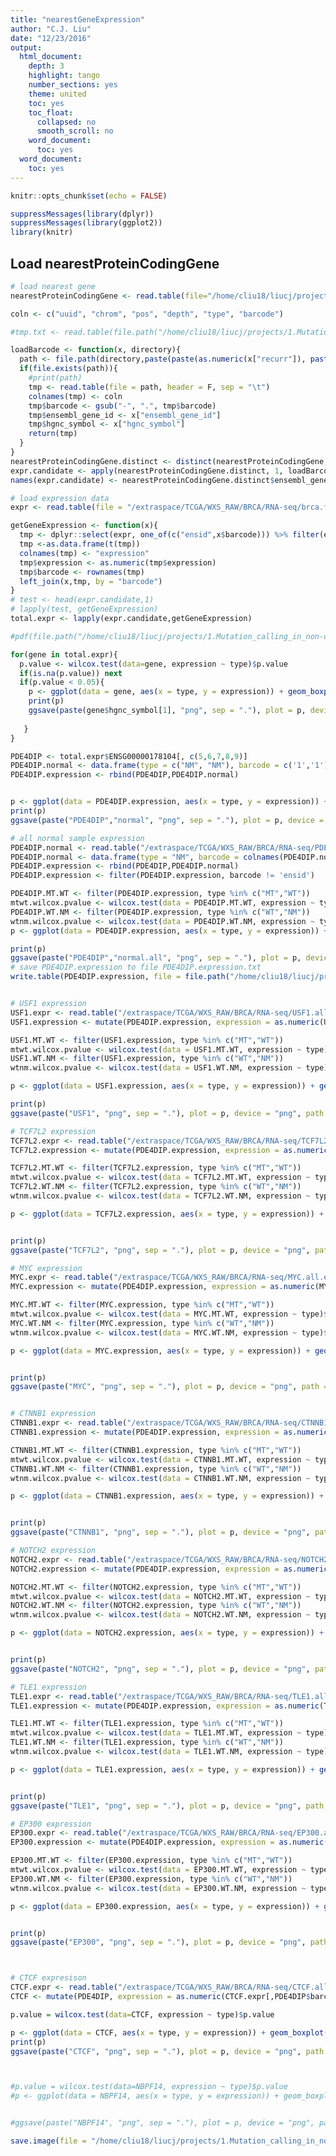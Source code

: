 ```yaml
---
title: "nearestGeneExpression"
author: "C.J. Liu"
date: "12/23/2016"
output:
  html_document:
    depth: 3
    highlight: tango
    number_sections: yes
    theme: united
    toc: yes
    toc_float:
      collapsed: no
      smooth_scroll: no
    word_document:
      toc: yes
  word_document:
    toc: yes
---
```


```r
knitr::opts_chunk$set(echo = FALSE)
```

```r
suppressMessages(library(dplyr))
suppressMessages(library(ggplot2))
library(knitr)
```

## Load nearestProteinCodingGene
```r
# load nearest gene
nearestProteinCodingGene <- read.table(file="/home/cliu18/liucj/projects/1.Mutation_calling_in_non-condig_region_through_EXOME/6.mapMutationToGenes/SNP/nearestProteinCodingGene.txt", header = T, sep = "\t")

coln <- c("uuid", "chrom", "pos", "depth", "type", "barcode")

#tmp.txt <- read.table(file.path("/home/cliu18/liucj/projects/1.Mutation_calling_in_non-condig_region_through_EXOME/5.recalibrateRecurrencyWithCoverage/SNP/refined_goc", paste(paste(recurr, paste("chr", chrom, sep = ""), pos, sep = "_"), ".10.mtwt.barcode", sep = "")), sep = "\t", header = F)

loadBarcode <- function(x, directory){
  path <- file.path(directory,paste(paste(as.numeric(x["recurr"]), paste("chr", x["chrom"], sep = ""), as.numeric(x["pos"]), sep = "_"), ".10.mtwt.barcode", sep = ""))
  if(file.exists(path)){
    #print(path)
    tmp <- read.table(file = path, header = F, sep = "\t")
    colnames(tmp) <- coln
    tmp$barcode <- gsub("-", ".", tmp$barcode)
    tmp$ensembl_gene_id <- x["ensembl_gene_id"]
    tmp$hgnc_symbol <- x["hgnc_symbol"]
    return(tmp)
  }
}
nearestProteinCodingGene.distinct <- distinct(nearestProteinCodingGene, ensembl_gene_id, .keep_all = T)
expr.candidate <- apply(nearestProteinCodingGene.distinct, 1, loadBarcode, directory = "/home/cliu18/liucj/projects/1.Mutation_calling_in_non-condig_region_through_EXOME/5.recalibrateRecurrencyWithCoverage/SNP/refined_goc")
names(expr.candidate) <- nearestProteinCodingGene.distinct$ensembl_gene_id

# load expression data
expr <- read.table(file = "/extraspace/TCGA/WXS_RAW/BRCA/RNA-seq/brca.fpkm.expr.cases.genes.txt", header = T, sep = "\t")

getGeneExpression <- function(x){
  tmp <- dplyr::select(expr, one_of(c("ensid",x$barcode))) %>% filter(ensid %in% x$ensembl_gene_id)
  tmp <-as.data.frame(t(tmp))
  colnames(tmp) <- "expression"
  tmp$expression <- as.numeric(tmp$expression)
  tmp$barcode <- rownames(tmp)
  left_join(x,tmp, by = "barcode")
}
# test <- head(expr.candidate,1)
# lapply(test, getGeneExpression)
total.expr <- lapply(expr.candidate,getGeneExpression)

#pdf(file.path("/home/cliu18/liucj/projects/1.Mutation_calling_in_non-condig_region_through_EXOME/8.expression","all.gene_expression.pdf"), width = 20, height = 20) 

for(gene in total.expr){
  p.value <- wilcox.test(data=gene, expression ~ type)$p.value
  if(is.na(p.value)) next
  if(p.value < 0.05){
    p <- ggplot(data = gene, aes(x = type, y = expression)) + geom_boxplot(aes(color = type)) + geom_jitter(aes(color= type), position = position_jitter(0.1)) + scale_color_brewer(palette="Dark2") + theme_minimal() + labs(x = "Type", y = "Expression (RPKM)", title = paste(gene$hgnc_symbol[1], "MT vs. WT p-value", round(p.value,3),"(wilcox test)"), subtitle = "")
    print(p)
    ggsave(paste(gene$hgnc_symbol[1], "png", sep = "."), plot = p, device = "png", path = "/home/cliu18/liucj/projects/1.Mutation_calling_in_non-condig_region_through_EXOME/8.expression/", width = 15, height = 15, units = "cm")
    
   }
}

PDE4DIP <- total.expr$ENSG00000178104[, c(5,6,7,8,9)]
PDE4DIP.normal <- data.frame(type = c("NM", "NM"), barcode = c('1','1'), ensembl_gene_id = rep("ENSG00000178104", 2), hgnc_symbol = rep("PDE4DIP",2), expression = c(5.67827554477, 2.51608176292))
PDE4DIP.expression <- rbind(PDE4DIP,PDE4DIP.normal)


p <- ggplot(data = PDE4DIP.expression, aes(x = type, y = expression)) + geom_boxplot(aes(color = type)) + geom_jitter(aes(color= type), position = position_jitter(0.1)) + scale_color_brewer(palette="Dark2") + theme_minimal() + labs(x = "Type", y = "Expression (RPKM)", title = paste(PDE4DIP.expression$hgnc_symbol[1], "expression in Tumor MT,WT and Normal samples"), subtitle = "")
print(p)
ggsave(paste("PDE4DIP","normal", "png", sep = "."), plot = p, device = "png", path = "/home/cliu18/liucj/projects/1.Mutation_calling_in_non-condig_region_through_EXOME/8.expression/", width = 15, height = 15, units = "cm")

# all normal sample expression
PDE4DIP.normal <- read.table("/extraspace/TCGA/WXS_RAW/BRCA/RNA-seq/PDE4DIP.normalName.expr.txt", header = T)
PDE4DIP.normal <- data.frame(type = "NM", barcode = colnames(PDE4DIP.normal), ensembl_gene_id = "ENSG00000178104",hgnc_symbol = "PDE4DIP", expression = as.numeric(PDE4DIP.normal[1,]))
PDE4DIP.expression <- rbind(PDE4DIP,PDE4DIP.normal)
PDE4DIP.expression <- filter(PDE4DIP.expression, barcode != 'ensid')

PDE4DIP.MT.WT <- filter(PDE4DIP.expression, type %in% c("MT","WT"))
mtwt.wilcox.pvalue <- wilcox.test(data = PDE4DIP.MT.WT, expression ~ type)$p.value
PDE4DIP.WT.NM <- filter(PDE4DIP.expression, type %in% c("WT","NM"))
wtnm.wilcox.pvalue <- wilcox.test(data = PDE4DIP.WT.NM, expression ~ type)$p.value
p <- ggplot(data = PDE4DIP.expression, aes(x = type, y = expression)) + geom_boxplot(aes(color = type))  + scale_color_brewer(palette="Dark2") + theme_minimal() + labs(x = "Type", y = "Expression (RPKM)", title = paste(PDE4DIP.expression$hgnc_symbol[1], "expression in Tumor MT,WT and Normal samples"), subtitle = paste("MT vs. WT p-value",round(mtwt.wilcox.pvalue,3),"and WT vs. NM p-value", round(wtnm.wilcox.pvalue,3)))

print(p)
ggsave(paste("PDE4DIP","normal.all", "png", sep = "."), plot = p, device = "png", path = "/home/cliu18/liucj/projects/1.Mutation_calling_in_non-condig_region_through_EXOME/8.expression/", width = 15, height = 15, units = "cm")
# save PDE4DIP.expression to file PDE4DIP.expression.txt
write.table(PDE4DIP.expression, file = file.path("/home/cliu18/liucj/projects/1.Mutation_calling_in_non-condig_region_through_EXOME/8.expression/","PDE4DIP.expression.txt"), row.names = F, quote = F, col.names = T, sep = "\t")


# USF1 expression
USF1.expr <- read.table("/extraspace/TCGA/WXS_RAW/BRCA/RNA-seq/USF1.all.expr.txt", header = T, sep = "\t")
USF1.expression <- mutate(PDE4DIP.expression, expression = as.numeric(USF1.expr[,PDE4DIP.expression$barcode]), ensembl_gene_id= "ENSG00000158773", hgnc_symbol = "USF1")

USF1.MT.WT <- filter(USF1.expression, type %in% c("MT","WT"))
mtwt.wilcox.pvalue <- wilcox.test(data = USF1.MT.WT, expression ~ type)$p.value
USF1.WT.NM <- filter(USF1.expression, type %in% c("WT","NM"))
wtnm.wilcox.pvalue <- wilcox.test(data = USF1.WT.NM, expression ~ type)$p.value

p <- ggplot(data = USF1.expression, aes(x = type, y = expression)) + geom_boxplot(aes(color = type))  + scale_color_brewer(palette="Dark2") + theme_minimal() + labs(x = "Type", y = "Expression (RPKM)", title = paste(USF1.expression$hgnc_symbol[1], "expression in Tumor MT,WT and Normal samples"), subtitle = paste("MT vs. WT p-value",round(mtwt.wilcox.pvalue,3),"and WT vs. NM p-value", round(wtnm.wilcox.pvalue,3)))

print(p)
ggsave(paste("USF1", "png", sep = "."), plot = p, device = "png", path = "/home/cliu18/liucj/projects/1.Mutation_calling_in_non-condig_region_through_EXOME/8.expression/", width = 15, height = 15, units = "cm")

# TCF7L2 expression
TCF7L2.expr <- read.table("/extraspace/TCGA/WXS_RAW/BRCA/RNA-seq/TCF7L2.all.expr.txt", header = T, sep = "\t")
TCF7L2.expression <- mutate(PDE4DIP.expression, expression = as.numeric(TCF7L2.expr[,PDE4DIP.expression$barcode]), ensembl_gene_id= "ENSG00000148737", hgnc_symbol = "TCF7L2")

TCF7L2.MT.WT <- filter(TCF7L2.expression, type %in% c("MT","WT"))
mtwt.wilcox.pvalue <- wilcox.test(data = TCF7L2.MT.WT, expression ~ type)$p.value
TCF7L2.WT.NM <- filter(TCF7L2.expression, type %in% c("WT","NM"))
wtnm.wilcox.pvalue <- wilcox.test(data = TCF7L2.WT.NM, expression ~ type)$p.value

p <- ggplot(data = TCF7L2.expression, aes(x = type, y = expression)) + geom_boxplot(aes(color = type))  + scale_color_brewer(palette="Dark2") + theme_minimal() + labs(x = "Type", y = "Expression (RPKM)", title = paste(TCF7L2.expression$hgnc_symbol[1], "expression in Tumor MT,WT and Normal samples"), subtitle = paste("MT vs. WT p-value",round(mtwt.wilcox.pvalue,3),"and WT vs. NM p-value", round(wtnm.wilcox.pvalue,3)))


print(p)
ggsave(paste("TCF7L2", "png", sep = "."), plot = p, device = "png", path = "/home/cliu18/liucj/projects/1.Mutation_calling_in_non-condig_region_through_EXOME/8.expression/", width = 15, height = 15, units = "cm")

# MYC expression
MYC.expr <- read.table("/extraspace/TCGA/WXS_RAW/BRCA/RNA-seq/MYC.all.expr.txt", header = T, sep = "\t")
MYC.expression <- mutate(PDE4DIP.expression, expression = as.numeric(MYC.expr[,PDE4DIP.expression$barcode]), ensembl_gene_id= "ENSG00000136997", hgnc_symbol = "MYC")

MYC.MT.WT <- filter(MYC.expression, type %in% c("MT","WT"))
mtwt.wilcox.pvalue <- wilcox.test(data = MYC.MT.WT, expression ~ type)$p.value
MYC.WT.NM <- filter(MYC.expression, type %in% c("WT","NM"))
wtnm.wilcox.pvalue <- wilcox.test(data = MYC.WT.NM, expression ~ type)$p.value

p <- ggplot(data = MYC.expression, aes(x = type, y = expression)) + geom_boxplot(aes(color = type))  + scale_color_brewer(palette="Dark2") + theme_minimal() + labs(x = "Type", y = "Expression (RPKM)", title = paste(MYC.expression$hgnc_symbol[1], "expression in Tumor MT,WT and Normal samples"), subtitle = paste("MT vs. WT p-value",round(mtwt.wilcox.pvalue,3),"and WT vs. NM p-value", round(wtnm.wilcox.pvalue,3)))


print(p)
ggsave(paste("MYC", "png", sep = "."), plot = p, device = "png", path = "/home/cliu18/liucj/projects/1.Mutation_calling_in_non-condig_region_through_EXOME/8.expression/", width = 15, height = 15, units = "cm")


# CTNNB1 expression
CTNNB1.expr <- read.table("/extraspace/TCGA/WXS_RAW/BRCA/RNA-seq/CTNNB1.all.expr.txt", header = T, sep = "\t")
CTNNB1.expression <- mutate(PDE4DIP.expression, expression = as.numeric(CTNNB1.expr[,PDE4DIP.expression$barcode]), ensembl_gene_id= "ENSG00000168036", hgnc_symbol = "CTNNB1")

CTNNB1.MT.WT <- filter(CTNNB1.expression, type %in% c("MT","WT"))
mtwt.wilcox.pvalue <- wilcox.test(data = CTNNB1.MT.WT, expression ~ type)$p.value
CTNNB1.WT.NM <- filter(CTNNB1.expression, type %in% c("WT","NM"))
wtnm.wilcox.pvalue <- wilcox.test(data = CTNNB1.WT.NM, expression ~ type)$p.value

p <- ggplot(data = CTNNB1.expression, aes(x = type, y = expression)) + geom_boxplot(aes(color = type))  + scale_color_brewer(palette="Dark2") + theme_minimal() + labs(x = "Type", y = "Expression (RPKM)", title = paste(CTNNB1.expression$hgnc_symbol[1], "expression in Tumor MT,WT and Normal samples"), subtitle = paste("MT vs. WT p-value",round(mtwt.wilcox.pvalue,3),"and WT vs. NM p-value", round(wtnm.wilcox.pvalue,3)))


print(p)
ggsave(paste("CTNNB1", "png", sep = "."), plot = p, device = "png", path = "/home/cliu18/liucj/projects/1.Mutation_calling_in_non-condig_region_through_EXOME/8.expression/", width = 15, height = 15, units = "cm")

# NOTCH2 expression
NOTCH2.expr <- read.table("/extraspace/TCGA/WXS_RAW/BRCA/RNA-seq/NOTCH2.all.expr.txt", header = T, sep = "\t")
NOTCH2.expression <- mutate(PDE4DIP.expression, expression = as.numeric(NOTCH2.expr[,PDE4DIP.expression$barcode]), ensembl_gene_id= "ENSG00000134250", hgnc_symbol = "NOTCH2")

NOTCH2.MT.WT <- filter(NOTCH2.expression, type %in% c("MT","WT"))
mtwt.wilcox.pvalue <- wilcox.test(data = NOTCH2.MT.WT, expression ~ type)$p.value
NOTCH2.WT.NM <- filter(NOTCH2.expression, type %in% c("WT","NM"))
wtnm.wilcox.pvalue <- wilcox.test(data = NOTCH2.WT.NM, expression ~ type)$p.value

p <- ggplot(data = NOTCH2.expression, aes(x = type, y = expression)) + geom_boxplot(aes(color = type))  + scale_color_brewer(palette="Dark2") + theme_minimal() + labs(x = "Type", y = "Expression (RPKM)", title = paste(NOTCH2.expression$hgnc_symbol[1], "expression in Tumor MT,WT and Normal samples"), subtitle = paste("MT vs. WT p-value",round(mtwt.wilcox.pvalue,3),"and WT vs. NM p-value", round(wtnm.wilcox.pvalue,3)))


print(p)
ggsave(paste("NOTCH2", "png", sep = "."), plot = p, device = "png", path = "/home/cliu18/liucj/projects/1.Mutation_calling_in_non-condig_region_through_EXOME/8.expression/", width = 15, height = 15, units = "cm")

# TLE1 expression
TLE1.expr <- read.table("/extraspace/TCGA/WXS_RAW/BRCA/RNA-seq/TLE1.all.expr.txt", header = T, sep = "\t")
TLE1.expression <- mutate(PDE4DIP.expression, expression = as.numeric(TLE1.expr[,PDE4DIP.expression$barcode]), ensembl_gene_id= "ENSG00000196781", hgnc_symbol = "TLE1")

TLE1.MT.WT <- filter(TLE1.expression, type %in% c("MT","WT"))
mtwt.wilcox.pvalue <- wilcox.test(data = TLE1.MT.WT, expression ~ type)$p.value
TLE1.WT.NM <- filter(TLE1.expression, type %in% c("WT","NM"))
wtnm.wilcox.pvalue <- wilcox.test(data = TLE1.WT.NM, expression ~ type)$p.value

p <- ggplot(data = TLE1.expression, aes(x = type, y = expression)) + geom_boxplot(aes(color = type))  + scale_color_brewer(palette="Dark2") + theme_minimal() + labs(x = "Type", y = "Expression (RPKM)", title = paste(TLE1.expression$hgnc_symbol[1], "expression in Tumor MT,WT and Normal samples"), subtitle = paste("MT vs. WT p-value",round(mtwt.wilcox.pvalue,3),"and WT vs. NM p-value", round(wtnm.wilcox.pvalue,3)))


print(p)
ggsave(paste("TLE1", "png", sep = "."), plot = p, device = "png", path = "/home/cliu18/liucj/projects/1.Mutation_calling_in_non-condig_region_through_EXOME/8.expression/", width = 15, height = 15, units = "cm")

# EP300 expression
EP300.expr <- read.table("/extraspace/TCGA/WXS_RAW/BRCA/RNA-seq/EP300.all.expr.txt", header = T, sep = "\t")
EP300.expression <- mutate(PDE4DIP.expression, expression = as.numeric(EP300.expr[,PDE4DIP.expression$barcode]), ensembl_gene_id= "ENSG00000100393", hgnc_symbol = "EP300")

EP300.MT.WT <- filter(EP300.expression, type %in% c("MT","WT"))
mtwt.wilcox.pvalue <- wilcox.test(data = EP300.MT.WT, expression ~ type)$p.value
EP300.WT.NM <- filter(EP300.expression, type %in% c("WT","NM"))
wtnm.wilcox.pvalue <- wilcox.test(data = EP300.WT.NM, expression ~ type)$p.value

p <- ggplot(data = EP300.expression, aes(x = type, y = expression)) + geom_boxplot(aes(color = type))  + scale_color_brewer(palette="Dark2") + theme_minimal() + labs(x = "Type", y = "Expression (RPKM)", title = paste(EP300.expression$hgnc_symbol[1], "expression in Tumor MT,WT and Normal samples"), subtitle = paste("MT vs. WT p-value",round(mtwt.wilcox.pvalue,3),"and WT vs. NM p-value", round(wtnm.wilcox.pvalue,3)))


print(p)
ggsave(paste("EP300", "png", sep = "."), plot = p, device = "png", path = "/home/cliu18/liucj/projects/1.Mutation_calling_in_non-condig_region_through_EXOME/8.expression/", width = 15, height = 15, units = "cm")



# CTCF expresison
CTCF.expr <- read.table("/extraspace/TCGA/WXS_RAW/BRCA/RNA-seq/CTCF.all.expr.txt", header = T, sep = "\t")
CTCF <- mutate(PDE4DIP, expression = as.numeric(CTCF.expr[,PDE4DIP$barcode]), ensembl_gene_id= "ENSG00000158773", hgnc_symbol = "CTCF")

p.value = wilcox.test(data=CTCF, expression ~ type)$p.value

p <- ggplot(data = CTCF, aes(x = type, y = expression)) + geom_boxplot(aes(color = type)) + geom_jitter(aes(color= type), position = position_jitter(0.1)) + scale_color_brewer(palette="Dark2") + theme_minimal() + labs(x = "Type", y = "Expression (RPKM)", title = paste(CTCF$hgnc_symbol, "MT vs. WT p-value", round(p.value,3),"(wilcox test)"), subtitle = "")
print(p)
ggsave(paste("CTCF", "png", sep = "."), plot = p, device = "png", path = "/home/cliu18/liucj/projects/1.Mutation_calling_in_non-condig_region_through_EXOME/8.expression/", width = 15, height = 15, units = "cm")



#p.value = wilcox.test(data=NBPF14, expression ~ type)$p.value
#p <- ggplot(data = NBPF14, aes(x = type, y = expression)) + geom_boxplot(aes(color = type)) + geom_jitter(aes(color= type), position = position_jitter(0.1)) + scale_color_brewer(palette="Dark2") + theme_minimal() + labs(x = "Type", y = "Expression (RPKM)", title = paste(NBPF14$hgnc_symbol, "MT vs. WT p-value", round(p.value,3),"(wilcox test)"), subtitle = "")


#ggsave(paste("NBPF14", "png", sep = "."), plot = p, device = "png", path = "/home/cliu18/liucj/projects/1.Mutation_calling_in_non-condig_region_through_EXOME/8.expression/", width = 15, height = 15, units = "cm")

save.image(file = "/home/cliu18/liucj/projects/1.Mutation_calling_in_non-condig_region_through_EXOME/8.expression/expressionCached.RData")
```






